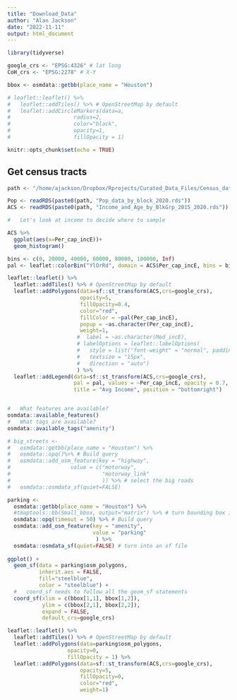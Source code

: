 ```yaml
---
title: "Download_Data"
author: "Alan Jackson"
date: "2022-11-11"
output: html_document
---
```


```r

library(tidyverse)

google_crs <- "EPSG:4326" # lat long
CoH_crs <- "EPSG:2278" # X-Y

bbox <- osmdata::getbb(place_name = "Houston")

# leaflet::leaflet() %>% 
#   leaflet::addTiles() %>% # OpenStreetMap by default
#   leaflet::addCircleMarkers(data=a, 
#                    radius=2, 
#                    color="black",
#                    opacity=1,
#                    fillOpacity = 1)

knitr::opts_chunk$set(echo = TRUE)
```

##        Get census tracts

```r

path <- "/home/ajackson/Dropbox/Rprojects/Curated_Data_Files/Census_data/"

Pop <- readRDS(paste0(path, "Pop_data_by_block_2020.rds"))
ACS <- readRDS(paste0(path, "Income_and_Age_by_BlkGrp_2015_2020.rds"))

#   Let's look at income to decide where to sample

ACS %>% 
  ggplot(aes(x=Per_cap_incE))+
  geom_histogram()

bins <- c(0, 20000, 40000, 60000, 80000, 100000, Inf)
pal <- leaflet::colorBin("YlOrRd", domain = ACS$Per_cap_incE, bins = bins)

leaflet::leaflet() %>%
  leaflet::addTiles() %>% # OpenStreetMap by default
  leaflet::addPolygons(data=sf::st_transform(ACS,crs=google_crs),
                       opacity=5,
                       fillOpacity=0.4,
                       color="red",
                       fillColor = ~pal(Per_cap_incE),
                       popup = ~as.character(Per_cap_incE),
                       weight=1,
                      #  label = ~as.character(Med_incE),
                      # labelOptions = leaflet::labelOptions(
                      #   style = list("font-weight" = "normal", padding = "3px 8px"),
                      #   textsize = "15px",
                      #   direction = "auto")
                      ) %>% 
  leaflet::addLegend(data=sf::st_transform(ACS,crs=google_crs),
                     pal = pal, values = ~Per_cap_incE, opacity = 0.7, 
                     title = "Avg Income", position = "bottomright")



```


```r

#   What features are available?
osmdata::available_features()
#   What tags are available?
osmdata::available_tags("amenity") 

# big_streets <- 
#   osmdata::getbb(place_name = "Houston") %>% 
#   osmdata::opq()%>% # Build query
#   osmdata::add_osm_feature(key = "highway", 
#                   value = c("motorway", 
#                             "motorway_link" 
#                             )) %>% # select the big roads
#   osmdata::osmdata_sf(quiet=FALSE) 

parking <- 
  osmdata::getbb(place_name = "Houston") %>% 
  #tmaptools::bb(Small_bbox, output="matrix") %>% # turn bounding box into matrix
  osmdata::opq(timeout = 50) %>% # Build query
  osmdata::add_osm_feature(key = "amenity", 
                           value = "parking" 
                            ) %>% 
  osmdata::osmdata_sf(quiet=FALSE) # turn into an sf file
  
ggplot() +
  geom_sf(data = parking$osm_polygons,
          inherit.aes = FALSE,
          fill="steelblue",
          color = "steelblue") +
  #   coord_sf needs to follow all the geom_sf statements
  coord_sf(xlim = c(bbox[1,1], bbox[1,2]),
           ylim = c(bbox[2,1], bbox[2,2]),
           expand = FALSE,
           default_crs=google_crs)  

leaflet::leaflet() %>%
  leaflet::addTiles() %>% # OpenStreetMap by default
  leaflet::addPolygons(data=parking$osm_polygons,
                   opacity=0,
                   fillOpacity = 1) %>% 
  leaflet::addPolygons(data=sf::st_transform(ACS,crs=google_crs),
                       opacity=5,
                       fillOpacity=0,
                       color="red",
                       weight=1)



```

